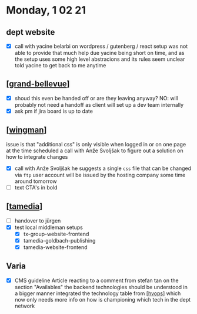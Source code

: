# Monday, 1 02 21

## dept website

- [x] call with yacine belarbi on wordpress / gutenberg / react setup
      was not able to provide that much help due yacine being short on time,
      and as the setup uses some high level abstracions and its rules seem unclear
      told yacine to get back to me anytime

## [[grand-bellevue]]

- [x] shoud this even be handed off or are they leaving anyway?
      NO: will probably not need a handoff as client will set up a dev team internally
- [x] ask pm if jira board is up to date

## [[wingman]]

issue is that "additional css" is only visible when logged in or on one page at the time
scheduled a call with Anže Svoljšak to figure out a solution on how to integrate changes

- [x] call with Anže Svoljšak
      he suggests a single `css` file that can be changed via `ftp`
      user account will be issued by the hosting company some time around tomorrow
- [ ] text CTA's in bold

## [[tamedia]]

- [ ] handover to jürgen
- [x] test local middleman setups
  - [x] tx-group-website-frontend
  - [x] tamedia-goldbach-publishing
  - [x] tamedia-website-frontend

## Varia

- [x] CMS guideline Article
      reacting to a comment from stefan tan on the section "Availables" the backend technologies should be understood in a bigger manner
      integrated the technology table from [[hvops]] which now only needs more info on how is championing which tech in the dept network

[//begin]: # "Autogenerated link references for markdown compatibility"
[grand-bellevue]: ../../projects/grand-bellevue/grand-bellevue.md "grand-bellevue"
[wingman]: ../../projects/wingman/wingman.md "wingman"
[tamedia]: ../../projects/tamedia/tamedia.md "tamedia"
[hvops]: ../../projects/hvops/hvops.md "hvops"
[//end]: # "Autogenerated link references"
